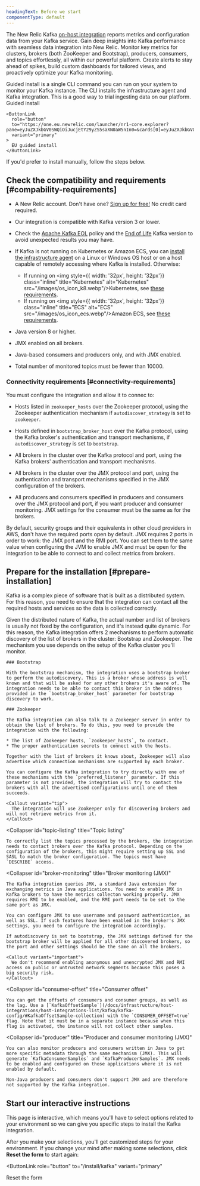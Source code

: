 ```yaml
---
headingText: Before we start
componentType: default
---
```


The New Relic Kafka [on-host integration](/docs/integrations/host-integrations/getting-started/introduction-host-integrations) reports metrics and configuration data from your Kafka service. Gain deep insights into Kafka performance with seamless data integration into New Relic. Monitor key metrics for clusters, brokers (both ZooKeeper and Bootstrap), producers, consumers, and topics effortlessly, all within our powerful platform. Create alerts to stay ahead of spikes, build custom dashboards for tailored views, and proactively optimize your Kafka monitoring.

<Callout variant="tip">
  Guided install is a single CLI command you can run on your system to monitor your Kafka instance. The CLI installs the infrastructure agent and Kafka integration. This is a good way to trial ingesting data on our platform.

  <ButtonGroup>
    <ButtonLink
      role="button"
      to="https://one.newrelic.com/launcher/nr1-core.explorer?pane=eyJuZXJkbGV0SWQiOiJucjEtY29yZS5saXN0aW5nIn0=&cards[0]=eyJuZXJkbGV0SWQiOiJucjEtaW5zdGFsbC1uZXdyZWxpYy5ucjEtaW5zdGFsbC1uZXdyZWxpYyIsImFjdGl2ZUNvbXBvbmVudCI6IlZUU09FbnZpcm9ubWVudCIsInBhdGgiOiJndWlkZWQifQ=="
      variant="primary"
    >
      Guided install
    </ButtonLink>

    <ButtonLink
      role="button"
      to="https://one.eu.newrelic.com/launcher/nr1-core.explorer?pane=eyJuZXJkbGV0SWQiOiJucjEtY29yZS5saXN0aW5nIn0=&cards[0]=eyJuZXJkbGV0SWQiOiJucjEtaW5zdGFsbC1uZXdyZWxpYy5ucjEtaW5zdGFsbC1uZXdyZWxpYyIsImFjdGl2ZUNvbXBvbmVudCI6IlZUU09FbnZpcm9ubWVudCIsInBhdGgiOiJndWlkZWQifQ=="
      variant="primary"
    >
      EU guided install
    </ButtonLink>
  </ButtonGroup>

  If you'd prefer to install manually, follow the steps below.
</Callout>

## Check the compatibility and requirements [#compability-requirements]

* A New Relic account. Don't have one? [Sign up for free!](https://newrelic.com/signup) No credit card required.

* Our integration is compatible with Kafka version 3 or lower.

* Check the [Apache Kafka EOL](https://cwiki.apache.org/confluence/display/KAFKA/Time+Based+Release+Plan#TimeBasedReleasePlan-WhatIsOurEOLPolicy) policy and the [End of Life](https://docs.confluent.io/platform/current/installation/versions-interoperability.html#cp-and-apache-ak-compatibility) Kafka version to avoid unexpected results you may have.

* If Kafka is not running on Kubernetes or Amazon ECS, you can [install the infrastructure agent](/docs/infrastructure/install-infrastructure-agent/get-started/install-infrastructure-agent-new-relic) on a Linux or Windows OS host or on a host capable of remotely accessing where Kafka is installed. Otherwise:
  * If running on <img style={{ width: '32px', height: '32px'}} class="inline" title="Kubernetes" alt="Kubernetes" src="/images/os_icon_k8.webp"/>Kubernetes, see [these requirements](/docs/monitor-service-running-kubernetes#requirements).
  * If running on <img style={{ width: '32px', height: '32px'}} class="inline" title="ECS" alt="ECS" src="/images/os_icon_ecs.webp"/>Amazon ECS, see [these requirements](/docs/integrations/host-integrations/host-integrations-list/monitor-services-running-amazon-ecs).

* Java version 8 or higher.

* JMX enabled on all brokers.

* Java-based consumers and producers only, and with JMX enabled.

* Total number of monitored topics must be fewer than 10000.

### Connectivity requirements [#connectivity-requirements]

You must configure the integration and allow it to connec to:

* Hosts listed in `zookeeper_hosts` over the Zookeeper protocol, using the Zookeeper authentication mechanism if `autodiscover_strategy` is set to `zookeeper`.

* Hosts defined in `bootstrap_broker_host` over the Kafka protocol, using the Kafka broker's authentication and transport mechanisms, if `autodiscover_strategy` is set to `bootstrap`.

* All brokers in the cluster over the Kafka protocol and port, using the Kafka brokers' authentication and transport mechanisms.

* All brokers in the cluster over the JMX protocol and port, using the authentication and transport mechanisms specified in the JMX configuration of the brokers.

* All producers and consumers specified in producers and consumers over the JMX protocol and port, if you want producer and consumer monitoring. JMX settings for the consumer must be the same as for the brokers.

<Callout variant="important">
  By default, security groups and their equivalents in other cloud providers in AWS, don't have the required ports open by default. JMX requires 2 ports in order to work: the JMX port and the RMI port. You can set them to the same value when configuring the JVM to enable JMX and must be open for the integration to be able to connect to and collect metrics from brokers.
</Callout>

## Prepare for the installation [#prepare-installation]

Kafka is a complex piece of software that is built as a distributed system. For this reason, you need to ensure that the integration can contact all the required hosts and services so the data is collected correctly.

<CollapserGroup>
  <Collapser
    id="autodiscovery"
    title="Autodiscovery"
  >
    Given the distributed nature of Kafka, the actual number and list of brokers is usually not fixed by the configuration, and it's instead quite dynamic. For this reason, the Kafka integration offers 2 mechanisms to perform automatic discovery of the list of brokers in the cluster: Bootstrap and Zookeeper. The mechanism you use depends on the setup of the Kafka cluster you'll monitor.

    ### Bootstrap

    With the bootstrap mechanism, the integration uses a bootstrap broker to perform the autodiscovery. This is a broker whose address is well known and that will be asked for any other brokers it's aware of. The integration needs to be able to contact this broker in the address provided in the `bootstrap_broker_host` parameter for bootstrap discovery to work.

    ### Zookeeper

    The Kafka integration can also talk to a Zookeeper server in order to obtain the list of brokers. To do this, you need to provide the integration with the following:

    * The list of Zookeeper hosts, `zookeeper_hosts`, to contact.
    * The proper authentication secrets to connect with the hosts.

    Together with the list of brokers it knows about, Zookeeper will also advertise which connection mechanisms are supported by each broker.

    You can configure the Kafka integration to try directly with one of these mechanisms with the `preferred_listener` parameter. If this parameter is not provided, the integration will try to contact the brokers with all the advertised configurations until one of them succeeds.

    <Callout variant="tip">
      The integration will use Zookeeper only for discovering brokers and will not retrieve metrics from it.
    </Callout>
  </Collapser>

  <Collapser
    id="topic-listing"
    title="Topic listing"
  >
    To correctly list the topics processed by the brokers, the integration needs to contact brokers over the Kafka protocol. Depending on the configuration of the brokers, this might require setting up SSL and SASL to match the broker configuration. The topics must have `DESCRIBE` access.
  </Collapser>

  <Collapser
    id="broker-monitoring"
    title="Broker monitoring (JMX)"
  >
    The Kafka integration queries JMX, a standard Java extension for exchanging metrics in Java applications. You need to enable JMX in Kafka brokers to have the metrics collecton working properly. JMX requires RMI to be enabled, and the RMI port needs to be set to the same port as JMX.

    You can configure JMX to use username and password authentication, as well as SSL. If such features have been enabled in the broker's JMX settings, you need to configure the integration accordingly.

    If autodiscovery is set to bootstrap, the JMX settings defined for the bootstrap broker will be applied for all other discovered brokers, so the port and other settings should be the same on all the brokers.

    <Callout variant="important">
      We don't recommend enabling anonymous and unencrypted JMX and RMI access on public or untrusted network segments because this poses a big security risk.
    </Callout>
  </Collapser>

  <Collapser
    id="consumer-offset"
    title="Consumer offset"
  >
    You can get the offsets of consumers and consumer groups, as well as the lag. Use a [`KafkaOffsetSample`](/docs/infrastructure/host-integrations/host-integrations-list/kafka/kafka-config/#KafkaOffsetSample-collection) with the `CONSUMER_OFFSET=true` flag. Note that it must be in a separate instance because when this flag is activated, the instance will not collect other samples.
  </Collapser>

  <Collapser
    id="producer"
    title="Producer and consumer monitoring (JMX)"
  >
    You can also monitor producers and consumers written in Java to get more specific metadata through the same mechanism (JMX). This will generate `KafkaConsumerSamples` and `KafkaProducerSamples`. JMX needs to be enabled and configured on those applications where it is not enabled by default.

    Non-Java producers and consumers don't support JMX and are therefore not supported by the Kafka integration.
  </Collapser>
</CollapserGroup>


## Start our interactive instructions

This page is interactive, which means you'll have to select options related to your environment so we can give you specific steps to install the Kafka integration. 

After you make your selections, you'll get customized steps for your environment. If you change your mind after making some selections, click **Reset the form** to start again:

<ButtonLink
  role="button"
  to="/install/kafka"
  variant="primary"
>
  Reset the form
</ButtonLink>


